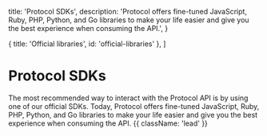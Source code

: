 
  title: 'Protocol SDKs',
  description:
    'Protocol offers fine-tuned JavaScript, Ruby, PHP, Python, and Go libraries to make your life easier and give you the best experience when consuming the API.',
}

  { title: 'Official libraries', id: 'official-libraries' },
]

# Protocol SDKs

The most recommended way to interact with the Protocol API is by using one of our official SDKs. Today, Protocol offers fine-tuned JavaScript, Ruby, PHP, Python, and Go libraries to make your life easier and give you the best experience when consuming the API. {{ className: 'lead' }}

<Libraries />
